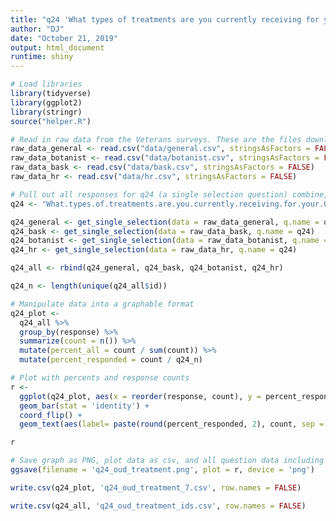 ```yaml
---
title: "q24 'What types of treatments are you currently receiving for your OUD?' (Veterans)"
author: "DJ"
date: "October 21, 2019"
output: html_document
runtime: shiny
---
```


```r
# Load libraries
library(tidyverse)
library(ggplot2)
library(stringr)
source("helper.R")
```

```r
# Read in raw data from the Veterans surveys. These are the files downloaded from survey monkey saved as a .csv
raw_data_general <- read.csv("data/general.csv", stringsAsFactors = FALSE)
raw_data_botanist <- read.csv("data/botanist.csv", stringsAsFactors = FALSE)
raw_data_bask <- read.csv("data/bask.csv", stringsAsFactors = FALSE)
raw_data_hr <- read.csv("data/hr.csv", stringsAsFactors = FALSE)
```

```r
# Pull out all responses for q24 (a single selection question) combine, then determine 'question n'
q24 <- "What.types.of.treatments.are.you.currently.receiving.for.your.OUD."

q24_general <- get_single_selection(data = raw_data_general, q.name = q24)
q24_bask <- get_single_selection(data = raw_data_bask, q.name = q24)
q24_botanist <- get_single_selection(data = raw_data_botanist, q.name = q24)
q24_hr <- get_single_selection(data = raw_data_hr, q.name = q24)

q24_all <- rbind(q24_general, q24_bask, q24_botanist, q24_hr)

q24_n <- length(unique(q24_all$id))
```

```r
# Manipulate data into a graphable format
q24_plot <- 
  q24_all %>%
  group_by(response) %>%
  summarize(count = n()) %>%
  mutate(percent_all = count / sum(count)) %>%
  mutate(percent_responded = count / q24_n)
```

```r
# Plot with percents and response counts
r <- 
  ggplot(q24_plot, aes(x = reorder(response, count), y = percent_responded)) +
  geom_bar(stat = 'identity') +
  coord_flip() +
  geom_text(aes(label= paste(round(percent_responded, 2), count, sep = "***")))

r
```

```r
# Save graph as PNG, plot data as csv, and all question data including response IDs as csv (save question n and N at end of plot file as "_x.x")
ggsave(filename = 'q24_oud_treatment.png', plot = r, device = 'png')

write.csv(q24_plot, 'q24_oud_treatment_7.csv', row.names = FALSE)

write.csv(q24_all, 'q24_oud_treatment_ids.csv', row.names = FALSE)
```
